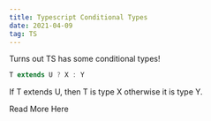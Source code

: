 ```yaml
---
title: Typescript Conditional Types
date: 2021-04-09
tag: TS
---
```




Turns out TS has some conditional types!

```ts
T extends U ? X : Y
```

If T extends U, then T is type X otherwise it is type Y.

<TextLink href="https://www.typescriptlang.org/docs/handbook/release-notes/typescript-2-8.html#conditional-types">
  Read More Here
</TextLink>
